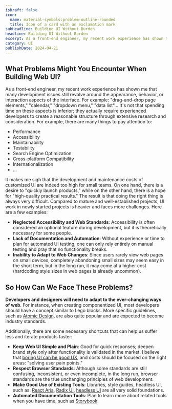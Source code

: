 ```yaml
---
isDraft: false
icon:
  name: material-symbols:problem-outline-rounded
  title: Icon of a card with an exclamation mark
subHeadline: Building UI Without Burden
headline: Building UI Without Burden
excerpt: As a front-end engineer, my recent work experience has shown me that many development issues still revolve around the appearance.
category: UI
publishDate: 2024-04-21
---
```


## What Problems Might You Encounter When Building Web UI?

As a front-end engineer, my recent work experience has shown me that many development issues still revolve around the appearance, behavior, or interaction aspects of the interface. For example: "drag-and-drop page elements," "calendar," "dropdown menu," "data list"... It's not that spending time on these aspects is inferior; they actually require experienced developers to create a reasonable structure through extensive research and consideration. For example, there are many things to pay attention to:

- Performance
- Accessibility
- Maintainability
- Testability
- Search Engine Optimization
- Cross-platform Compatibility
- Internationalization
- ...

It makes me sigh that the development and maintenance costs of customized UI are indeed too high for small teams. On one hand, there is a desire to "quickly launch products," while on the other hand, there is a hope for "high-quality practical results." The result is that doing the right thing is always very difficult. Compared to mature and well-established projects, UI work in newly started projects is heavier and faces more challenges. Here are a few examples:

- **Neglected Accessibility and Web Standards**: Accessibility is often considered an optional feature during development, but it is theoretically necessary for some people.
- **Lack of Documentation and Automation**: Without experience or time to plan for automated UI testing, one can only rely entirely on manual testing and pray that no functionality breaks.
- **Inability to Adapt to Web Changes**: Since users rarely view web pages on small devices, completely abandoning small sizes may seem easy in the short term, but in the long run, it may come at a higher cost (hardcoding style sizes in web pages is already uncommon).

## So How Can We Face These Problems?

**Developers and designers will need to adapt to the ever-changing ways of web**. For instance, when creating componentized UI, most developers should have a concept similar to Lego blocks. More specific guidelines, such as [Atomic Design](https://bradfrost.com/blog/post/atomic-web-design/), are also quite popular and are expected to become industry standards.

Additionally, there are some necessary shortcuts that can help us suffer less and iterate products faster:

- **Keep Web UI Simple and Plain**: Good for quick responses; deepen brand style only after functionality is validated in the market. I believe that [boring UI can be good UX](https://uxengineer.com/blog/good-ux-boring-ui), and costs should be focused on the right areas: "solving user pain points."
- **Respect Browser Standards**: Although some standards are still confusing, inconsistent, or even incomplete, in the long run, browser standards are the true unchanging principles of web development.
- **Make Good Use of Existing Tools**: Libraries, style guides, headless UI, such as: [React Aria](https://react-spectrum.adobe.com/react-aria/), [Radix UI](https://www.radix-ui.com/), [headless UI](https://headlessui.com/) are all very solid foundations.
- **Automated Documentation Tools**: Plan to learn more about related tools when you have time, such as [Storybook](https://storybook.js.org/).
